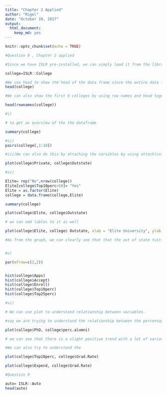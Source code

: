 ```yaml
---
title: "Chapter 2 Applied"
author: "Rigel"
date: "October 19, 2017"
output: 
  html_document: 
    keep_md: yes
---
```


```r
knitr::opts_chunk$set(echo = TRUE)
```



```r

#Question 8 , Chapter 2 applied

#Since we have ISLR pre-installed, we can simply load it from the librarys 

college=ISLR::College

#We use head to show the head of the data frame since the entire data frame is too big to include here
head(college)

#We can also show the first 6 colleges by using row names and head together

head(rownames(college))

#i)

# to get an overview of the the dataframe

summary(college)

#ii)
pairs(college[,1:10])

#iii)We can also do this by attaching the varaibles by using attach(college)

plot(college$Private, college$Outstate)

#iv) 

Elite= rep("No",nrow(college))
Elite[college$Top10perc>50]= "Yes"
Elite = as.factor(Elite)
college = data.frame(college,Elite)

summary(college)

plot(college$Elite, college$Outstate)

# we can add lables to it as well 

plot(college$Elite, college$ Outstate, xlab = "Elite University", ylab = "Out of state tuition fee")

#As from the graph, we can clearly see that that the out of state tuition fee for an elite university is much higher than a non-elite university. 


#v)

par(mfrow=c(2,2))


hist(college$Apps)
hist(college$Accept)
hist(college$Enroll)
hist(college$Top10perc)
hist(college$Top25perc)

#vi)

# We can use plot to understand relationship between variables. 

#say we are trying to understand the relationship between the percentage of PHD and the percentage of alumni who donates

plot(college$PhD, college$perc.alumni)

# we can see that there is a slight positive trend with a lot of variation 

#We can also try to understand the 

plot(college$Top10perc, college$Grad.Rate)

plot(college$Expend, college$Grad.Rate)
```

```r

#Question 9

auto= ISLR::Auto
head(auto)

```

